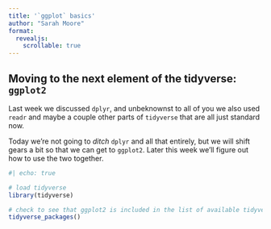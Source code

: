 ```yaml
---
title: '`ggplot` basics'
author: "Sarah Moore"
format:
  revealjs:
    scrollable: true
---
```


## Moving to the next element of the tidyverse: `ggplot2` 
Last week we discussed `dplyr`, and unbeknownst to all of you we also used `readr` and maybe a couple other parts of `tidyverse` that are all just standard now. 

Today we're not going to *ditch* `dplyr` and all that entirely, but we will shift gears a bit so that we can get to `ggplot2`. Later this week we'll figure out how to use the two together. 

```r
#| echo: true

# load tidyverse 
library(tidyverse)

# check to see that ggplot2 is included in the list of available tidyverse packages 
tidyverse_packages()
```

